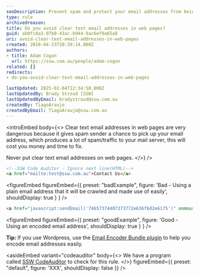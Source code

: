 ```yaml
---
seoDescription: Prevent spam and protect your email addresses from being scraped by avoiding clear text emails on your website.
type: rule
archivedreason:
title: Do you avoid clear text email addresses in web pages?
guid: ab0fc8a3-97b0-43ac-b944-9ac6ef9a65a8
uri: avoid-clear-text-email-addresses-in-web-pages
created: 2018-04-23T20:39:14.000Z
authors:
- title: Adam Cogan
  url: https://ssw.com.au/people/adam-cogan
related: []
redirects:
- do-you-avoid-clear-text-email-addresses-in-web-pages

lastUpdated: 2025-02-04T12:34:58.000Z
lastUpdatedBy: Brady Stroud [SSW]
lastUpdatedByEmail: bradystroud@ssw.com.au
createdBy: TiagoAraujo
createdByEmail: TiagoAraujo@ssw.com.au
---
```


<introEmbed
  body={<>
Clear text email addresses in web pages are very dangerous because it gives spam sender a chance to pick up your email address, which produces a lot of spam/traffic to your mail server, this will cost you money and time to fix.

Never put clear text email addresses on web pages.
  </>}
/>
```html
<!--SSW Code Auditor - Ignore next line(HTML)-->
<a href="mailto:test@ssw.com.au">Contact Us</a>
```

<figureEmbed figureEmbed={{
  preset: "badExample",
  figure: 'Bad - Using a plain email address that it will be crawled and made use of easily',
  shouldDisplay: true
} } />


```html
<a href="javascript:sendEmail('74657374407373772e636f6d2e6175')" onmouseover="javascript:displayStatus('74657374407373772e636f6d2e6175');return true;" onmouseout="javascript:clearStatus(); return true;">Contact Us</a>
```

<figureEmbed figureEmbed={{
  preset: "goodExample",
  figure: 'Good - Using an encoded email address',
  shouldDisplay: true
} } />


**Tip:** If you use Wordpress, use the [Email Encoder Bundle plugin](https://wordpress.org/plugins/email-encoder-bundle) to help you encode email addresses easily.

<asideEmbed
  variant="codeauditor"
  body={<>
    We have a program called [SSW CodeAuditor](https://codeauditor.com) to check for this rule.
  </>}
  figureEmbed={{
    preset: "default",
    figure: 'XXX',
    shouldDisplay: false
  }}
/>
